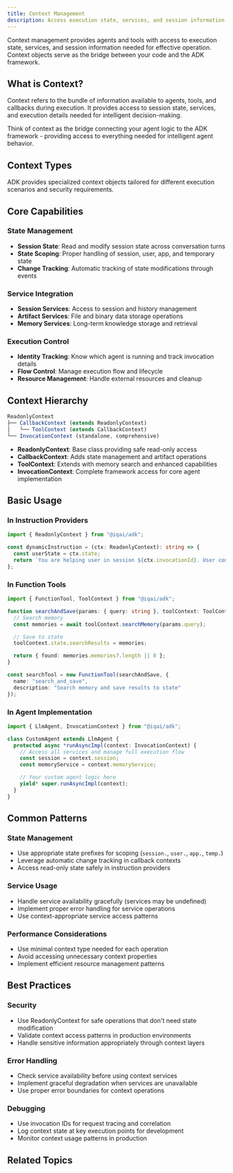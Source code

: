 ```yaml
---
title: Context Management
description: Access execution state, services, and session information throughout agent operations
---
```



Context management provides agents and tools with access to execution state, services, and session information needed for effective operation. Context objects serve as the bridge between your code and the ADK framework.

## What is Context?

Context refers to the bundle of information available to agents, tools, and callbacks during execution. It provides access to session state, services, and execution details needed for intelligent decision-making.

<Callout type="info" title="Context as Bridge">
Think of context as the bridge connecting your agent logic to the ADK framework - providing access to everything needed for intelligent agent behavior.
</Callout>

## Context Types

ADK provides specialized context objects tailored for different execution scenarios and security requirements.

<Cards>
  <Card
    title="ReadonlyContext"
    description="Safe read-only access to basic invocation information"
    href="/docs/framework/context/readonly-context"
  />

  <Card
    title="CallbackContext"
    description="State management and artifact operations for callbacks"
    href="/docs/framework/context/callback-context"
  />

  <Card
    title="ToolContext"
    description="Enhanced context for tool execution with memory and authentication"
    href="/docs/framework/context/tool-context"
  />

  <Card
    title="InvocationContext"
    description="Complete framework access for agent implementation"
    href="/docs/framework/context/invocation-context"
  />
</Cards>

## Core Capabilities

### State Management
- **Session State**: Read and modify session state across conversation turns
- **State Scoping**: Proper handling of session, user, app, and temporary state
- **Change Tracking**: Automatic tracking of state modifications through events

### Service Integration
- **Session Services**: Access to session and history management
- **Artifact Services**: File and binary data storage operations
- **Memory Services**: Long-term knowledge storage and retrieval

### Execution Control
- **Identity Tracking**: Know which agent is running and track invocation details
- **Flow Control**: Manage execution flow and lifecycle
- **Resource Management**: Handle external resources and cleanup

## Context Hierarchy

```typescript
ReadonlyContext
├── CallbackContext (extends ReadonlyContext)
│   └── ToolContext (extends CallbackContext)
└── InvocationContext (standalone, comprehensive)
```

- **ReadonlyContext**: Base class providing safe read-only access
- **CallbackContext**: Adds state management and artifact operations
- **ToolContext**: Extends with memory search and enhanced capabilities
- **InvocationContext**: Complete framework access for core agent implementation

## Basic Usage

### In Instruction Providers

```typescript
import { ReadonlyContext } from "@iqai/adk";

const dynamicInstruction = (ctx: ReadonlyContext): string => {
  const userState = ctx.state;
  return `You are helping user in session ${ctx.invocationId}. User context: ${JSON.stringify(userState)}`;
};
```

### In Function Tools

```typescript
import { FunctionTool, ToolContext } from "@iqai/adk";

function searchAndSave(params: { query: string }, toolContext: ToolContext) {
  // Search memory
  const memories = await toolContext.searchMemory(params.query);

  // Save to state
  toolContext.state.searchResults = memories;

  return { found: memories.memories?.length || 0 };
}

const searchTool = new FunctionTool(searchAndSave, {
  name: "search_and_save",
  description: "Search memory and save results to state"
});
```

### In Agent Implementation

```typescript
import { LlmAgent, InvocationContext } from "@iqai/adk";

class CustomAgent extends LlmAgent {
  protected async *runAsyncImpl(context: InvocationContext) {
    // Access all services and manage full execution flow
    const session = context.session;
    const memoryService = context.memoryService;

    // Your custom agent logic here
    yield* super.runAsyncImpl(context);
  }
}
```

## Common Patterns

### State Management
- Use appropriate state prefixes for scoping (`session.`, `user.`, `app.`, `temp.`)
- Leverage automatic change tracking in callback contexts
- Access read-only state safely in instruction providers

### Service Usage
- Handle service availability gracefully (services may be undefined)
- Implement proper error handling for service operations
- Use context-appropriate service access patterns

### Performance Considerations
- Use minimal context type needed for each operation
- Avoid accessing unnecessary context properties
- Implement efficient resource management patterns

## Best Practices

<Cards>
  <Card
    title="Context Patterns"
    description="Learn common patterns and best practices for context usage"
    href="/docs/framework/context/context-patterns"
  />
</Cards>

### Security
- Use ReadonlyContext for safe operations that don't need state modification
- Validate context access patterns in production environments
- Handle sensitive information appropriately through context layers

### Error Handling
- Check service availability before using context services
- Implement graceful degradation when services are unavailable
- Use proper error boundaries for context operations

### Debugging
- Use invocation IDs for request tracing and correlation
- Log context state at key execution points for development
- Monitor context usage patterns in production

## Related Topics

<Cards>
  <Card
    title="Agents"
    description="How agents use context for execution and state management"
    href="/docs/framework/agents"
  />

  <Card
    title="Sessions"
    description="Session state management through context objects"
    href="/docs/framework/sessions"
  />

  <Card
    title="Tools"
    description="Tool context usage for external system integration"
    href="/docs/framework/tools"
  />

  <Card
    title="Callbacks"
    description="Callback context for behavior customization"
    href="/docs/framework/callbacks"
  />
</Cards>